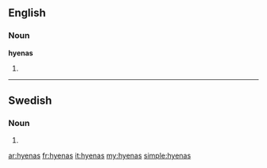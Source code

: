 ==English==

===Noun===
'''hyenas'''

# {{plural of|[[hyena]]}}

----

==Swedish==

===Noun===
{{head|sv|noun form}}

# {{sv-noun-form-indef-gen|hyena}}

[[ar:hyenas]]
[[fr:hyenas]]
[[it:hyenas]]
[[my:hyenas]]
[[simple:hyenas]]
